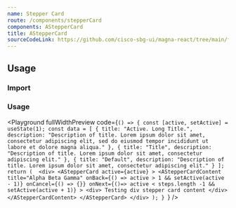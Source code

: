 ```yaml
---
name: Stepper Card
route: /components/stepperCard
components: AStepperCard
title: AStepperCard
sourceCodeLink: https://github.com/cisco-sbg-ui/magna-react/tree/main/framework/components/AStepperCard
---
```


## Usage

### Import

<ComponentImport components="AStepperCard" />

### Usage

<Playground
  fullWidthPreview
  code={`() => {
  const [active, setActive] = useState(1);
    const data = [
    {
      title: "Active. Long Title.",
      description:
        "Description of title. Lorem ipsum dolor sit amet, consectetur adipiscing elit, sed do eiusmod tempor incididunt ut labore et dolore magna aliqua."
    },
    {
      title: "Title",
      description:
        "Description of title. Lorem ipsum dolor sit amet, consectetur adipiscing elit."
    },
    {
      title: "Default",
      description:
        "Description of title. Lorem ipsum dolor sit amet, consectetur adipiscing elit."
    }
  ];
  return ( 
    <div>
        <AStepperCard active={active} >
            <AStepperCardContent title="Alpha Beta Gamma"
                onBack={() => active > 1 && setActive(active - 1)}
                onCancel={() => {}}
                onNext={()=> active < steps.length -1 && setActive(active + 1)}
            >
                <div>
                    Testing div stepper card content
                </div>
            </AStepperCardContent>
        </AStepperCard>
    </div>
   );
}
`}
/>